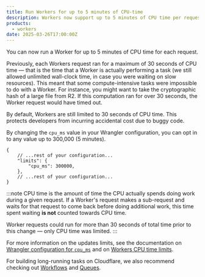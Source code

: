 ```yaml
---
title: Run Workers for up to 5 minutes of CPU-time
description: Workers now support up to 5 minutes of CPU time per request. Allowing more CPU-intensive workloads.
products:
  - workers
date: 2025-03-26T17:00:00Z
---
```



You can now run a Worker for up to 5 minutes of CPU time for each request.

Previously, each Workers request ran for a maximum of 30 seconds of CPU time — that is the time that a Worker is actually performing a task (we still allowed unlimited wall-clock time, in case you were waiting on slow resources). This
meant that some compute-intensive tasks were impossible to do with a Worker. For instance,
you might want to take the cryptographic hash of a large file from R2. If
this computation ran for over 30 seconds, the Worker request would have timed out.

By default, Workers are still limited to 30 seconds of CPU time. This protects developers
from incurring accidental cost due to buggy code.

By changing the `cpu_ms` value in your Wrangler configuration, you can opt in to
any value up to 300,000 (5 minutes).

<WranglerConfig>

```jsonc
{
	// ...rest of your configuration...
	"limits": {
		"cpu_ms": 300000,
	},
	// ...rest of your configuration...
}
```

</WranglerConfig>

:::note
CPU time is the amount of time the CPU actually spends doing work during a given request.
If a Worker's request makes a sub-request and waits for that request to come back before
doing additional work, this time spent waiting **is not** counted towards CPU time.

Worker requests could run for more than 30 seconds of total time prior to this change — only
CPU time was limited.
:::

For more information on the updates limits, see the documentation on [Wrangler configuration for `cpu_ms`](/workers/wrangler/configuration/#limits)
and on [Workers CPU time limits](/workers/platform/limits/#cpu-time).

For building long-running tasks on Cloudflare, we also recommend checking out [Workflows](/workflows/) and [Queues](/queues/). 
